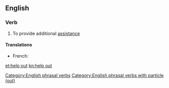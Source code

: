 ==English==

===Verb===
{{en-verb|inf=[[help]] [[out]]|helps out|helping out|helped out}}

# To provide additional [[assistance]]

====Translations====
{{trans-top|provide additional assistance}}
* French: {{t+|fr|dépanner}}
{{trans-mid}}
{{trans-bottom}}

[[Category:English phrasal verbs]]
[[Category:English phrasal verbs with particle (out)]]

[[et:help out]]
[[kn:help out]]